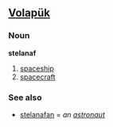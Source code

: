 ==[[Volapük]]==

===Noun===
'''stelanaf'''

# [[spaceship]]
# [[spacecraft]]

===See also===
*[[stelanafan]] = ''an [[astronaut]]''